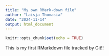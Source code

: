 ```yaml
---
title: "My own RMark-down file"
author: "Laisja Thomasia"
date: "2024-11-14"
output: html_document
---
```


```r
knitr::opts_chunk$set(echo = TRUE)
```

This is my first RMarkdown file tracked by Git!!

